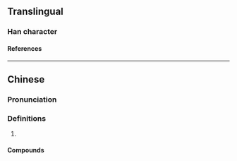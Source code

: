 {{character info/new}}
==Translingual==

===Han character===
{{Han char|rn=30|rad=口|as=13|sn=16|four=6301|canj=RJTG|ids=⿰口塞}}

====References====
{{Han ref|kx=0211.121|hdz=10694.080|uh=567B}}

----

==Chinese==
{{zh-forms}}

===Pronunciation===
{{zh-pron
|m=sāi
|c=sak1
}}

===Definitions===
{{zh-hanzi}}

# {{n-g|Used in transcription.}}

====Compounds====
{{zh-der|噻嗪|噻吩|噻唑}}